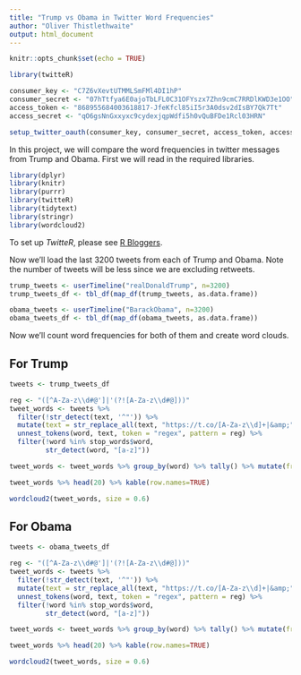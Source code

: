 ```yaml
---
title: "Trump vs Obama in Twitter Word Frequencies"
author: "Oliver Thistlethwaite"
output: html_document
---
```


```r
knitr::opts_chunk$set(echo = TRUE)

library(twitteR)

consumer_key <- "C7Z6vXevtUTMMLSmFMl4DI1hP"
consumer_secret <- "07hTtfya6E0ajoTbLFL0C31OFYszx7Zhn9cmC7RRDlKWD3e1OO"
access_token <- "868955684003618817-JfeKfcl85iI5r3A0dsv2dIsBY7Qk7Tt"
access_secret <- "qO6gsNnGxxyxc9cydexjqpWdfi5h0vQuBFDe1Rcl03HRN"

setup_twitter_oauth(consumer_key, consumer_secret, access_token, access_secret)

```

In this project, we will compare the word frequencies in twitter messages from Trump and Obama. First we will read in the required libraries.

```r

library(dplyr)
library(knitr)
library(purrr)
library(twitteR)
library(tidytext)
library(stringr)
library(wordcloud2)

```

To set up *TwitteR*, please see [R Bloggers](https://www.r-bloggers.com/setting-up-the-twitter-r-package-for-text-analytics/).

Now we'll load the last 3200 tweets from each of Trump and Obama. Note the number of tweets will be less since we are excluding retweets.

```r

trump_tweets <- userTimeline("realDonaldTrump", n=3200)
trump_tweets_df <- tbl_df(map_df(trump_tweets, as.data.frame))

obama_tweets <- userTimeline("BarackObama", n=3200)
obama_tweets_df <- tbl_df(map_df(obama_tweets, as.data.frame))

```

Now we'll count word frequencies for both of them and create word clouds.

## For Trump

```r

tweets <- trump_tweets_df

reg <- "([^A-Za-z\\d#@']|'(?![A-Za-z\\d#@]))"
tweet_words <- tweets %>%
  filter(!str_detect(text, '^"')) %>%
  mutate(text = str_replace_all(text, "https://t.co/[A-Za-z\\d]+|&amp;", "")) %>%
  unnest_tokens(word, text, token = "regex", pattern = reg) %>%
  filter(!word %in% stop_words$word,
         str_detect(word, "[a-z]"))

tweet_words <- tweet_words %>% group_by(word) %>% tally() %>% mutate(freq = n) %>% select(word, freq) %>% arrange(desc(freq))

tweet_words %>% head(20) %>% kable(row.names=TRUE)
```


```r
wordcloud2(tweet_words, size = 0.6)
```

## For Obama


```r

tweets <- obama_tweets_df

reg <- "([^A-Za-z\\d#@']|'(?![A-Za-z\\d#@]))"
tweet_words <- tweets %>%
  filter(!str_detect(text, '^"')) %>%
  mutate(text = str_replace_all(text, "https://t.co/[A-Za-z\\d]+|&amp;", "")) %>%
  unnest_tokens(word, text, token = "regex", pattern = reg) %>%
  filter(!word %in% stop_words$word,
         str_detect(word, "[a-z]"))

tweet_words <- tweet_words %>% group_by(word) %>% tally() %>% mutate(freq = n) %>% select(word, freq) %>% arrange(desc(freq))

tweet_words %>% head(20) %>% kable(row.names=TRUE)
```

```r
wordcloud2(tweet_words, size = 0.6)
```


